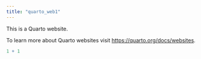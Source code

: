 ```yaml
---
title: "quarto_web1"
---
```


This is a Quarto website.

To learn more about Quarto websites visit <https://quarto.org/docs/websites>.

```r
1 + 1
```
